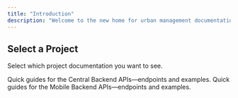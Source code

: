 ```yaml
---
title: "Introduction"
description: "Welcome to the new home for urban management documentation, see full guides on how to work with urban management apis and api flows"
---
```


## Select a Project

Select which project documentation you want to see.

<Columns cols={2}>
  <Card
    title="Central Backend"
    icon="globe"
    href="/v1/central-backend/quickstart"
  >
    Quick guides for the Central Backend APIs—endpoints and examples.
  </Card>
  <Card
    title="Mobile backend"
    icon="tablet-smartphone"
    href="/v1/mobile-backend/quickstart"
  >
    Quick guides for the Mobile Backend APIs—endpoints and examples.
  </Card>
</Columns>
